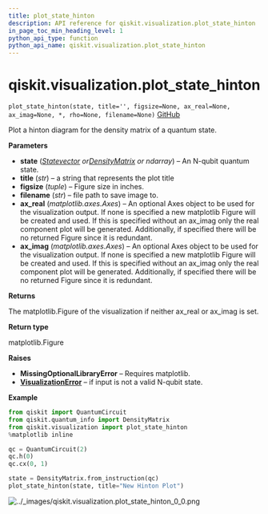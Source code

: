 ```yaml
---
title: plot_state_hinton
description: API reference for qiskit.visualization.plot_state_hinton
in_page_toc_min_heading_level: 1
python_api_type: function
python_api_name: qiskit.visualization.plot_state_hinton
---
```


# qiskit.visualization.plot\_state\_hinton

<span id="qiskit.visualization.plot_state_hinton" />

`plot_state_hinton(state, title='', figsize=None, ax_real=None, ax_imag=None, *, rho=None, filename=None)` [GitHub](https://github.com/qiskit/qiskit/tree/stable/0.19/qiskit/visualization/state_visualization.py "view source code")

Plot a hinton diagram for the density matrix of a quantum state.

**Parameters**

*   **state** ([*Statevector*](qiskit.quantum_info.Statevector "qiskit.quantum_info.Statevector")  *or*[*DensityMatrix*](qiskit.quantum_info.DensityMatrix "qiskit.quantum_info.DensityMatrix") *or ndarray*) – An N-qubit quantum state.
*   **title** (*str*) – a string that represents the plot title
*   **figsize** (*tuple*) – Figure size in inches.
*   **filename** (*str*) – file path to save image to.
*   **ax\_real** (*matplotlib.axes.Axes*) – An optional Axes object to be used for the visualization output. If none is specified a new matplotlib Figure will be created and used. If this is specified without an ax\_imag only the real component plot will be generated. Additionally, if specified there will be no returned Figure since it is redundant.
*   **ax\_imag** (*matplotlib.axes.Axes*) – An optional Axes object to be used for the visualization output. If none is specified a new matplotlib Figure will be created and used. If this is specified without an ax\_imag only the real component plot will be generated. Additionally, if specified there will be no returned Figure since it is redundant.

**Returns**

The matplotlib.Figure of the visualization if neither ax\_real or ax\_imag is set.

**Return type**

matplotlib.Figure

**Raises**

*   **MissingOptionalLibraryError** – Requires matplotlib.
*   [**VisualizationError**](qiskit.visualization.VisualizationError "qiskit.visualization.VisualizationError") – if input is not a valid N-qubit state.

**Example**

```python
from qiskit import QuantumCircuit
from qiskit.quantum_info import DensityMatrix
from qiskit.visualization import plot_state_hinton
%matplotlib inline

qc = QuantumCircuit(2)
qc.h(0)
qc.cx(0, 1)

state = DensityMatrix.from_instruction(qc)
plot_state_hinton(state, title="New Hinton Plot")
```

![../\_images/qiskit.visualization.plot\_state\_hinton\_0\_0.png](/images/api/qiskit/0.33/qiskit.visualization.plot_state_hinton_0_0.png)

